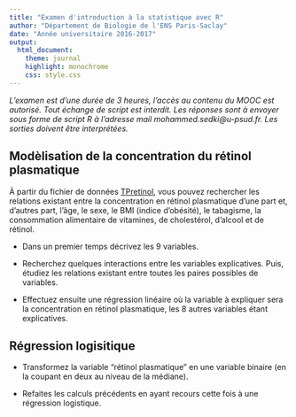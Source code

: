```yaml
---
title: "Examen d'introduction à la statistique avec R"
author: "Département de Biologie de l'ENS Paris-Saclay"
date: "Année universitaire 2016-2017"
output:
  html_document:
    theme: journal
    highlight: monochrome
    css: style.css
---
```


*L'examen est d'une durée de 3 heures, l'accès au contenu du MOOC est autorisé. Tout échange de script est interdit. Les réponses sont à envoyer sous
forme de script R à l'adresse mail mohammed.sedki@u-psud.fr. Les sorties doivent être interprétées.*

## Modèlisation de la concentration du rétinol plasmatique
À partir du fichier de données [TPretinol](http://masedki.github.io/TPretinol.html), vous pouvez rechercher les relations existant entre la concentration en rétinol plasmatique d'une part et, d'autres part, l'âge, le sexe, le BMI (indice d'obésité), le tabagisme, la consommation alimentaire de vitamines, de cholestérol, d'alcool et de rétinol.


- Dans un premier temps décrivez les 9 variables.

- Recherchez quelques interactions entre les variables explicatives. Puis, étudiez les relations existant entre toutes les paires possibles de variables.

- Effectuez ensuite une régression linéaire où la variable à expliquer sera la concentration en rétinol plasmatique, les 8 autres variables étant explicatives.


## Régression logisitique 
- Transformez la variable "rétinol plasmatique" en une variable binaire (en la coupant en deux au niveau de la médiane). 

- Refaites les calculs précédents en ayant recours cette fois à une régression logistique.
